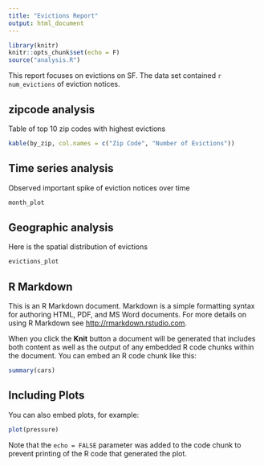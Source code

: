 ```yaml
---
title: "Evictions Report"
output: html_document
---
```


```r
library(knitr)
knitr::opts_chunk$set(echo = F)
source("analysis.R")
```

This report focuses on evictions on SF. The data set contained `r num_evictions` of eviction notices. 

## zipcode analysis
Table of top 10 zip codes with highest evictions

```r
kable(by_zip, col.names = c("Zip Code", "Number of Evictions"))
```

## Time series analysis
Observed important spike of eviction notices over time

```r
month_plot
```

## Geographic analysis
Here is the spatial distribution of evictions

```r
evictions_plot
```

## R Markdown

This is an R Markdown document. Markdown is a simple formatting syntax for authoring HTML, PDF, and MS Word documents. For more details on using R Markdown see <http://rmarkdown.rstudio.com>.

When you click the **Knit** button a document will be generated that includes both content as well as the output of any embedded R code chunks within the document. You can embed an R code chunk like this:

```r
summary(cars)
```

## Including Plots

You can also embed plots, for example:

```r
plot(pressure)
```

Note that the `echo = FALSE` parameter was added to the code chunk to prevent printing of the R code that generated the plot.

